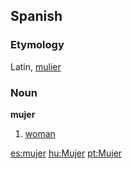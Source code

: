 ==Spanish==
===Etymology===
Latin, [[mulier]]

===Noun===
'''mujer'''

#[[woman]]

[[es:mujer]]
[[hu:Mujer]]
[[pt:Mujer]]